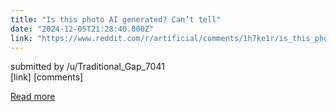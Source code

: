 ```yaml
---
title: "Is this photo AI generated? Can’t tell"
date: "2024-12-05T21:28:40.000Z"
link: "https://www.reddit.com/r/artificial/comments/1h7ke1r/is_this_photo_ai_generated_cant_tell/"
---
```


submitted by    /u/Traditional_Gap_7041  
 [link]   [comments]

[Read more](https://www.reddit.com/r/artificial/comments/1h7ke1r/is_this_photo_ai_generated_cant_tell/)
